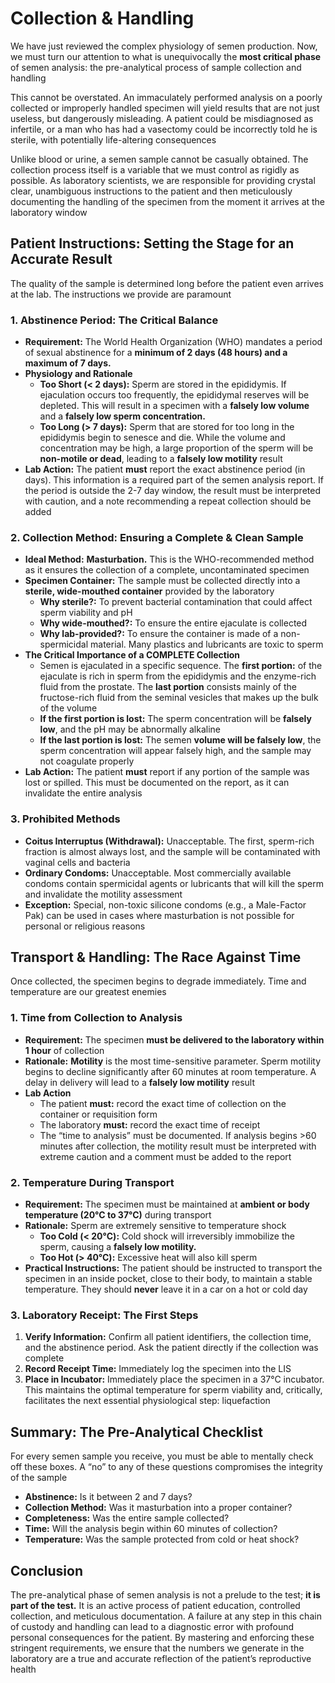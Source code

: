 # Collection & Handling {-}

We have just reviewed the complex physiology of semen production. Now, we must turn our attention to what is unequivocally the **most critical phase** of semen analysis: the pre-analytical process of sample collection and handling

This cannot be overstated. An immaculately performed analysis on a poorly collected or improperly handled specimen will yield results that are not just useless, but dangerously misleading. A patient could be misdiagnosed as infertile, or a man who has had a vasectomy could be incorrectly told he is sterile, with potentially life-altering consequences

Unlike blood or urine, a semen sample cannot be casually obtained. The collection process itself is a variable that we must control as rigidly as possible. As laboratory scientists, we are responsible for providing crystal clear, unambiguous instructions to the patient and then meticulously documenting the handling of the specimen from the moment it arrives at the laboratory window

## **Patient Instructions: Setting the Stage for an Accurate Result** {-}

The quality of the sample is determined long before the patient even arrives at the lab. The instructions we provide are paramount

### **1. Abstinence Period: The Critical Balance** {-}

*   **Requirement:** The World Health Organization (WHO) mandates a period of sexual abstinence for a **minimum of 2 days (48 hours) and a maximum of 7 days.**
*   **Physiology and Rationale**
    *   **Too Short (< 2 days):** Sperm are stored in the epididymis. If ejaculation occurs too frequently, the epididymal reserves will be depleted. This will result in a specimen with a **falsely low volume** and a **falsely low sperm concentration.**
    *   **Too Long (> 7 days):** Sperm that are stored for too long in the epididymis begin to senesce and die. While the volume and concentration may be high, a large proportion of the sperm will be **non-motile or dead**, leading to a **falsely low motility** result
*   **Lab Action:** The patient **must** report the exact abstinence period (in days). This information is a required part of the semen analysis report. If the period is outside the 2-7 day window, the result must be interpreted with caution, and a note recommending a repeat collection should be added

### **2. Collection Method: Ensuring a Complete & Clean Sample** {-}

*   **Ideal Method:** **Masturbation.** This is the WHO-recommended method as it ensures the collection of a complete, uncontaminated specimen
*   **Specimen Container:** The sample must be collected directly into a **sterile, wide-mouthed container** provided by the laboratory
    *   **Why sterile?:** To prevent bacterial contamination that could affect sperm viability and pH
    *   **Why wide-mouthed?:** To ensure the entire ejaculate is collected
    *   **Why lab-provided?:** To ensure the container is made of a non-spermicidal material. Many plastics and lubricants are toxic to sperm
*   **The Critical Importance of a COMPLETE Collection**
    *   Semen is ejaculated in a specific sequence. The **first portion:** of the ejaculate is rich in sperm from the epididymis and the enzyme-rich fluid from the prostate. The **last portion** consists mainly of the fructose-rich fluid from the seminal vesicles that makes up the bulk of the volume
    *   **If the first portion is lost:** The sperm concentration will be **falsely low**, and the pH may be abnormally alkaline
    *   **If the last portion is lost:** The semen **volume will be falsely low**, the sperm concentration will appear falsely high, and the sample may not coagulate properly
*   **Lab Action:** The patient **must** report if any portion of the sample was lost or spilled. This must be documented on the report, as it can invalidate the entire analysis

### **3. Prohibited Methods** {-}

*   **Coitus Interruptus (Withdrawal):** Unacceptable. The first, sperm-rich fraction is almost always lost, and the sample will be contaminated with vaginal cells and bacteria
*   **Ordinary Condoms:** Unacceptable. Most commercially available condoms contain spermicidal agents or lubricants that will kill the sperm and invalidate the motility assessment
*   **Exception:** Special, non-toxic silicone condoms (e.g., a Male-Factor Pak) can be used in cases where masturbation is not possible for personal or religious reasons

## **Transport & Handling: The Race Against Time** {-}

Once collected, the specimen begins to degrade immediately. Time and temperature are our greatest enemies

### **1. Time from Collection to Analysis** {-}

*   **Requirement:** The specimen **must be delivered to the laboratory within 1 hour** of collection
*   **Rationale:** **Motility** is the most time-sensitive parameter. Sperm motility begins to decline significantly after 60 minutes at room temperature. A delay in delivery will lead to a **falsely low motility** result
*   **Lab Action**
    *   The patient **must:** record the exact time of collection on the container or requisition form
    *   The laboratory **must:** record the exact time of receipt
    *   The "time to analysis" must be documented. If analysis begins >60 minutes after collection, the motility result must be interpreted with extreme caution and a comment must be added to the report

### **2. Temperature During Transport** {-}

*   **Requirement:** The specimen must be maintained at **ambient or body temperature (20°C to 37°C)** during transport
*   **Rationale:** Sperm are extremely sensitive to temperature shock
    *   **Too Cold (< 20°C):** Cold shock will irreversibly immobilize the sperm, causing a **falsely low motility.**
    *   **Too Hot (> 40°C):** Excessive heat will also kill sperm
*   **Practical Instructions:** The patient should be instructed to transport the specimen in an inside pocket, close to their body, to maintain a stable temperature. They should **never** leave it in a car on a hot or cold day

### **3. Laboratory Receipt: The First Steps** {-}

1.  **Verify Information:** Confirm all patient identifiers, the collection time, and the abstinence period. Ask the patient directly if the collection was complete
2.  **Record Receipt Time:** Immediately log the specimen into the LIS
3.  **Place in Incubator:** Immediately place the specimen in a 37°C incubator. This maintains the optimal temperature for sperm viability and, critically, facilitates the next essential physiological step: liquefaction

## **Summary: The Pre-Analytical Checklist** {-}

For every semen sample you receive, you must be able to mentally check off these boxes. A "no" to any of these questions compromises the integrity of the sample

*   **Abstinence:** Is it between 2 and 7 days?
*   **Collection Method:** Was it masturbation into a proper container?
*   **Completeness:** Was the entire sample collected?
*   **Time:** Will the analysis begin within 60 minutes of collection?
*   **Temperature:** Was the sample protected from cold or heat shock?

## **Conclusion** {-}

The pre-analytical phase of semen analysis is not a prelude to the test; **it is part of the test.** It is an active process of patient education, controlled collection, and meticulous documentation. A failure at any step in this chain of custody and handling can lead to a diagnostic error with profound personal consequences for the patient. By mastering and enforcing these stringent requirements, we ensure that the numbers we generate in the laboratory are a true and accurate reflection of the patient's reproductive health
